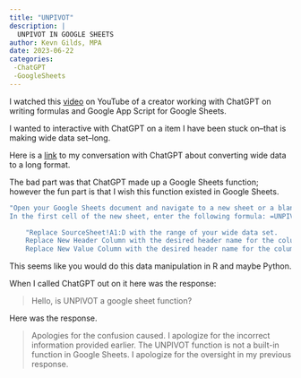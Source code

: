 ```yaml
---
title: "UNPIVOT"
description: |
  UNPIVOT IN GOOGLE SHEETS
author: Kevn Gilds, MPA
date: 2023-06-22
categories:
 -ChatGPT
 -GoogleSheets
---
```


I watched this [video](https://youtu.be/6OufZkQur1Y) on YouTube of a creator working with ChatGPT on writing formulas and Google App Script for Google Sheets.

I wanted to interactive with ChatGPT on a item I have been stuck on--that is making wide data set--long.

Here is a [link](https://chat.openai.com/share/607d83d7-0da1-4fc1-bc16-51fe14d3a88c) to my conversation with ChatGPT about converting wide data to a long format.

The bad part was that ChatGPT made up a Google Sheets function; however the fun part is that I wish this function existed in Google Sheets.

```r

"Open your Google Sheets document and navigate to a new sheet or a blank area where you want to create your long-format data set.
In the first cell of the new sheet, enter the following formula: =UNPIVOT(SourceSheet!A1:D, 'New Header Column, New Value Column)'"

    "Replace SourceSheet!A1:D with the range of your wide data set.
    Replace New Header Column with the desired header name for the column that will contain the original header values.
    Replace New Value Column with the desired header name for the column that will contain the corresponding values.

```

This seems like you would do this data manipulation in R and maybe Python.

When I called ChatGPT out on it here was the response:

> Hello, is UNPIVOT a google sheet function?

Here was the response.

> Apologies for the confusion caused. I apologize for the incorrect
> information provided earlier. The UNPIVOT function is not a built-in
> function in Google Sheets. I apologize for the oversight in my previous
> response.
